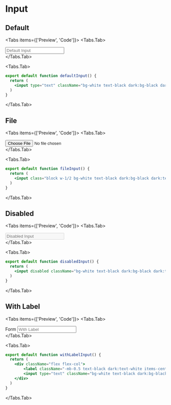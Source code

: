 
# Input

## Default

<Tabs items={['Preview', 'Code']}>
  <Tabs.Tab>
    <div className="flex justify-center items-center p-10 bg-transparent border border-gray-700 rounded-lg">
      <input type="text" className="bg-white text-black dark:bg-black dark:text-white text-base font-medium border border-gray-500 placeholder-gray-500 px-2 py-1 rounded-lg transition duration-300" placeholder="Default Input" />
    </div>
  </Tabs.Tab>

  <Tabs.Tab>
```jsx copy filename="defaultInput.jsx"
export default function defaultInput() {
  return (
    <input type="text" className="bg-white text-black dark:bg-black dark:text-white text-base font-medium border border-gray-500 placeholder-gray-500 px-2 py-1 rounded-lg transition duration-300" placeholder="Default Input" />
  )
}
```
  </Tabs.Tab>
</Tabs>

## File

<Tabs items={['Preview', 'Code']}>
  <Tabs.Tab>
    <div className="flex justify-center items-center p-10 bg-transparent border border-gray-700 rounded-lg">
      <input class="block w-1/2 bg-white text-black dark:bg-black dark:text-white text-base font-medium border border-gray-500 placeholder-gray-500 px-2 py-1 rounded-lg transition duration-300 cursor-pointer" type="file" />
    </div>
  </Tabs.Tab>

  <Tabs.Tab>
```jsx copy filename="fileInput.jsx"
export default function fileInput() {
  return (
    <input class="block w-1/2 bg-white text-black dark:bg-black dark:text-white text-base font-medium border border-gray-500 placeholder-gray-500 px-2 py-1 rounded-lg transition duration-300 cursor-pointer" type="file" />
  )
}
```
  </Tabs.Tab>
</Tabs>

## Disabled

<Tabs items={['Preview', 'Code']}>
  <Tabs.Tab>
    <div className="flex justify-center items-center p-10 bg-transparent border border-gray-700 rounded-lg">
      <input disabled className="bg-white text-black dark:bg-black dark:text-white text-base font-medium border border-gray-500 placeholder-gray-500 px-2 py-1 rounded-lg transition duration-300 cursor-not-allowed" placeholder="Disabled Input" />
    </div>
  </Tabs.Tab>

  <Tabs.Tab>
```jsx copy filename="disabledInput.jsx"
export default function disabledInput() {
  return (
    <input disabled className="bg-white text-black dark:bg-black dark:text-white text-base font-medium border border-gray-500 placeholder-gray-500 px-2 py-1 rounded-lg transition duration-300 cursor-not-allowed" placeholder="Disabled Input" />
  )
}
```
  </Tabs.Tab>
</Tabs>

## With Label

<Tabs items={['Preview', 'Code']}>
  <Tabs.Tab>
    <div className="flex justify-center items-center p-10 bg-transparent border border-gray-700 rounded-lg">
        <div className="flex flex-col">
            <label className="-mb-0.5 text-black dark:text-white items-center text-base font-medium">Form</label>
            <input type="text" className="bg-white text-black dark:bg-black dark:text-white text-base font-medium border border-gray-500 placeholder-gray-500 px-2 py-1 rounded-lg transition duration-300" placeholder="With Label" />
        </div>
    </div>
  </Tabs.Tab>

  <Tabs.Tab>
```jsx copy filename="withLabelInput.jsx"
export default function withLabelInput() {
  return (
    <div className="flex flex-col">
        <label className="-mb-0.5 text-black dark:text-white items-center text-base font-medium">Form</label>
        <input type="text" className="bg-white text-black dark:bg-black dark:text-white text-base font-medium border border-gray-500 placeholder-gray-500 px-2 py-1 rounded-lg transition duration-300" placeholder="With Label" />
    </div>
  )
}
```
  </Tabs.Tab>
</Tabs>